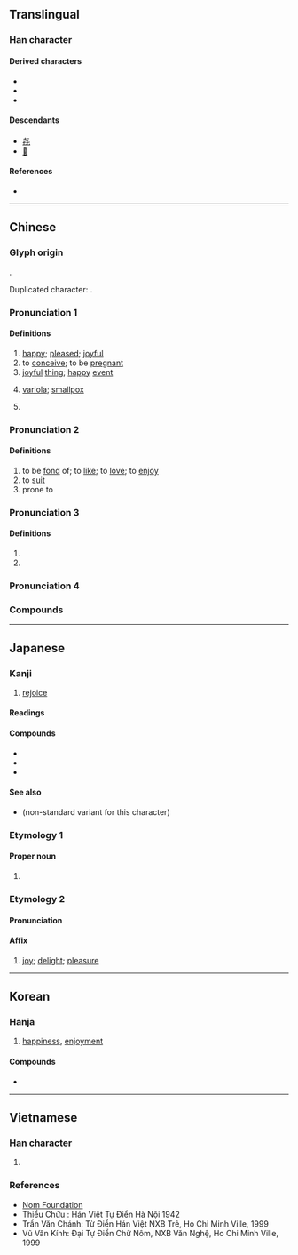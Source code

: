 {{also|憙|𠷸|횸}}
{{character info}}
==Translingual==
{{stroke order|strokes=12}}

===Han character===
{{Han char|rn=30|rad=口|as=09|sn=12|four=40601|canj=GRTR|ids=⿱壴口}}

====Derived characters====
* {{l|mul|[[僖]], [[嘻]], [[嬉]], [[㝆]], [[憘]], [[㵙]], [[暿]], [[橲]], [[熺]], [[禧]], [[瞦]], [[礂]], [[糦]], [[繥]], [[蟢]], [[譆]], [[𨭎]], [[饎]], [[鱚]], [[囏]], [[䵱]], [[囍]]}}
* {{l|mul|[[敼]], [[歖]], [[噽]], [[嚭]]}}
* {{l|mul|[[憙]], [[熹]], [[𢜳]]}}

====Descendants====
* [[㐂]]
* [[𛀣]]

====References====
* {{Han ref|kx=0199.050|dkj=03957|dj=0420.290|hdz=10649.020|uh=559C|ud=21916|bh=B3DF|bd=46047}}

----

==Chinese==
{{zh-forms|alt=⿳十𰀆口-second round simplified}}

===Glyph origin===
{{Han etym}}
{{Han compound|壴|口|t2=mouth|ls=ic}}.

Duplicated character: {{zh-l|*囍}}.

===Pronunciation 1===
{{zh-pron
|m=xǐ
|ma=Zh-xǐ.ogg
|m-s=
|c=hei2
|c-t=
|g=
|h=pfs=hí;gd=hi3
|j=xi2
|mb=hǐ
|md=hī
|mda=Cdo that hi.ogg
|mn=hí
|mn-t=hi2
|w=2xi
|x=xi3
|mc=y
|oc=y
|cat=a,v,n,pn
}}

====Definitions====
{{zh-hanzi}}

# [[happy]]; [[pleased]]; [[joyful]]
# to [[conceive]]; to be [[pregnant]]
# [[joyful]] [[thing]]; [[happy]] [[event]]
# {{lb|zh|dated|euphemism}} [[variola]]; [[smallpox]]
# {{surname|zh}}

===Pronunciation 2===
{{zh-pron
|m=xǐ
|dial=n
|cat=v,a
}}

====Definitions====
{{zh-hanzi}}

# to be [[fond]] of; to [[like]]; to [[love]]; to [[enjoy]]
# to [[suit]]
# prone to

===Pronunciation 3===
{{zh-pron
|m=xī
|dial=n
|cat=n,a
}}

====Definitions====
{{zh-hanzi}}

# {{zh-original|嬉}}
# {{zh-alt-form|熙}}

===Pronunciation 4===
{{zh-see|饎|v}}

===Compounds===
{{zh-der|喜愛|喜報|喜出望外|喜好|喜歡|喜劇|喜怒無常|喜氣洋洋|喜慶|喜鵲|喜事|喜聞樂見|喜笑顏開|喜形於色|喜訊|喜洋洋|喜悅|弄瓦之喜|弄璋之喜|喜堂|悲喜交加|悲喜交集|千歡萬喜|喜躍|喜劇電影|喜幛|憂喜參半|喜劇人物|喜怒哀樂|喜劇片|幸喜|報喜|喜不自勝|喜信|人間喜劇|四喜|同喜|喜客|喜房|小喜|可喜可賀|喜極而泣|喜逐顏開|乖覺可喜|不喜|憂喜交集|又驚又喜|取喜|喜餅|喜果|大喜若狂|悲喜兼集|悲喜交至|悲喜交并|悲喜交切|喜洽|喬遷之喜|忽喜忽憂|忻喜|喜從天降|喜功|喜兆|喜服|喜感|喜容|喜宴|喜峰口|兜喜神方|四喜袋|喜眉笑眼|厭舊喜新|喜劇形象|喝喜酒|吃喜|吃喜酒|宜嗔宜喜|勿藥有喜|宜喜宜嗔|吵喜|意念喜劇|婚喪喜慶|悲喜|好大喜功|喜新厭舊|喜酒|大四喜|大喜過望|喜地歡天|喜脈|喜孜孜|大喜事|大喜|慶喜|夢熊之喜|報喜人|喜雨|喜不自禁|可喜|天喜|恭喜發財|回嗔作喜|恭喜|喜鵲叫吉|喜雪|喜躍抃舞|喜色|喜聯|喜筵|喜氣旺色|喜新厭故|喜得|喜氣|悲喜劇|可喜娘|喜歌劇|喜笑|喜病|喜蟲兒|喜帖|害喜|喜上眉梢|喜糖|出閣之喜|喜花|喜神|喜錢|喜娘|歡喜佛|欣喜若狂|歡喜|歡喜冤家|暗自竊喜|皆大歡喜|有喜|燕喜|沖喜|白喜草|洋洋喜氣|空歡喜|歡歡喜喜|歡天喜地|歡喜錢兒|法喜|懽喜|暗喜|白四喜兒|滿心歡喜|欣喜|欣然自喜|滂喜篇|新喜|沾沾自喜|欣喜雀躍|歡喜若狂|新喜劇|狂喜|見而色喜|驚喜|討喜|竊喜|賀喜撮空|隨喜|見喜|聞喜宴|誌喜|聞過則喜|驚喜交加|驕矜自喜|黑色喜劇|轉悲為喜|雙喜臨門|轉憂成喜|道喜|轉憂為喜|見獵心喜|賀喜|聞過色喜|轉愁為喜|雙喜|喜樂|喜當爹}}

----

==Japanese==

===Kanji===
{{ja-kanji|grade=4|rs=口09}}

# [[rejoice]]

====Readings====
{{ja-readings
|goon=こ
|kanon=き
|kun=よろこ-ぶ, よろこ-び
}}

====Compounds====
* {{ja-r|喜%劇|gloss=[[comedy]]|き%げき}}
* {{ja-r|喜%捨|き%しゃ}}
* {{ja-r|悲%喜|gloss=joys and sorrows|ひ%き}}

====See also====
* {{ja-l|㐂}} (non-standard variant for this character)

===Etymology 1===

====Proper noun====
{{ja-pos|よし|proper}}

# {{given name|ja|male|sort=よし}}

===Etymology 2===
{{ja-kanjitab|き|yomi=on}}

====Pronunciation====
{{ja-pron|き|y=on}}

====Affix====
{{ja-pos|affix|き}}

# [[joy]]; [[delight]]; [[pleasure]]

----

==Korean==

===Hanja===
{{ko-hanja|hangeul=희|rv=hui|mr=hŭi}}

# [[happiness]], [[enjoyment]]

====Compounds====
* {{ko-l|희극|喜劇}}

----

==Vietnamese==

===Han character===
{{vi-hantu|[[hỉ]], [[hỷ]], [[hẻ]], [[hởi]]|rs=口09}}

# {{rfdef|vi|sort=口09}}

===References===
* [http://nomfoundation.org/common/nom_details.php?codepoint=559c Nom Foundation]
* Thiều Chửu : Hán Việt Tự Điển Hà Nội 1942
* Trần Văn Chánh: Từ Điển Hán Việt NXB Trẻ, Ho Chi Minh Ville, 1999
* Vũ Văn Kính: Đại Tự Điển Chữ Nôm, NXB Văn Nghệ, Ho Chi Minh Ville, 1999